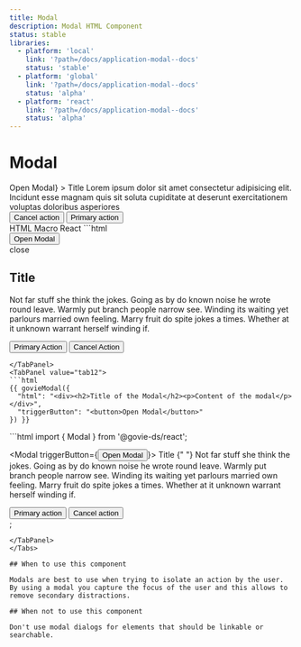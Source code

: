 ```yaml
---
title: Modal
description: Modal HTML Component
status: stable
libraries:
  - platform: 'local'
    link: '?path=/docs/application-modal--docs'
    status: 'stable'
  - platform: 'global'
    link: '?path=/docs/application-modal--docs'
    status: 'alpha'
  - platform: 'react'
    link: '?path=/docs/application-modal--docs'
    status: 'alpha'
---
```


# Modal

<ComponentStatusBlock componentId="modal" />

<ComponentContainer>
  <Modal triggerButton={<Button>Open Modal</Button>}  >
    <Heading as="h2">Title</Heading>
    <Paragraph>
      Lorem ipsum dolor sit amet consectetur adipisicing elit. Incidunt esse
      magnam quis sit soluta cupiditate at deserunt exercitationem voluptas
      doloribus asperiores
    </Paragraph>
    <div className="gi-flex gi-gap-6 gi-justify-end">
      <Button variant="secondary" appearance="dark">Cancel action</Button>
      <Button>Primary action</Button>
    </div>
  </Modal>
</ComponentContainer>

<Tabs id="tab1">
  <TabList>
    <TabItem value="tab11" checked>HTML</TabItem>
    <TabItem value="tab12">Macro</TabItem>
    <TabItem value="tab13">React</TabItem>
  </TabList>
  <TabPanel value="tab11">
  ```html
<div>
  <div>
    <button class="gi-btn gi-btn-primary gi-btn-regular">Open Modal</button>
  </div>
  <div class="gi-modal gi-modal-close">
    <div class="gi-modal-container">
      <span
        role="presentation"
        class="material-symbols-outlined gi-block gi-text-[32px] gi-modal-icon"
      >
        close
      </span>
      <div>
        <h2 class="gi-heading-lg">Title</h2>
        <p class="gi-paragraph-md">
          Not far stuff she think the jokes. Going as by do known noise he wrote round leave. Warmly put branch people narrow see. Winding its waiting yet parlours married own feeling. Marry fruit do spite jokes a times. Whether at it unknown warrant herself winding if.
        </p>
        <div class="gi-flex gi-gap-3 gi-justify-between">
          <button class="gi-btn gi-btn-primary gi-btn-regular">
            Primary Action
          </button>
          <button class="gi-btn gi-btn-secondary gi-btn-regular">
            Cancel Action
          </button>
        </div>
      </div>
    </div>
  </div>
</div>

  ```
  </TabPanel>
  <TabPanel value="tab12">
  ```html
  {{ govieModal({
    "html": "<div><h2>Title of the Modal</h2><p>Content of the modal</p></div>",
    "triggerButton": "<button>Open Modal</button>"
  }) }}
  ```
  </TabPanel>
  <TabPanel value="tab13">
  ```html
  import { Modal } from '@govie-ds/react';

  <Modal triggerButton={<Button>Open Modal</Button>}>
    <Heading>Title</Heading>
    <Paragraph>
      {" "}
      Not far stuff she think the jokes. Going as by do known noise he wrote round leave. Warmly put branch people narrow see. Winding its waiting yet parlours married own feeling. Marry fruit do spite jokes a times. Whether at it unknown warrant herself winding if.
    </Paragraph>
    <div className="gi-flex gi-gap-3 gi-justify-between">
      <Button>Primary action</Button>
      <Button variant="secondary">Cancel action</Button>
    </div>
  </Modal>;
  ```
  </TabPanel>
</Tabs>

## When to use this component

Modals are best to use when trying to isolate an action by the user. By using a modal you capture the focus of the user and this allows to remove secondary distractions.

## When not to use this component

Don't use modal dialogs for elements that should be linkable or searchable.
